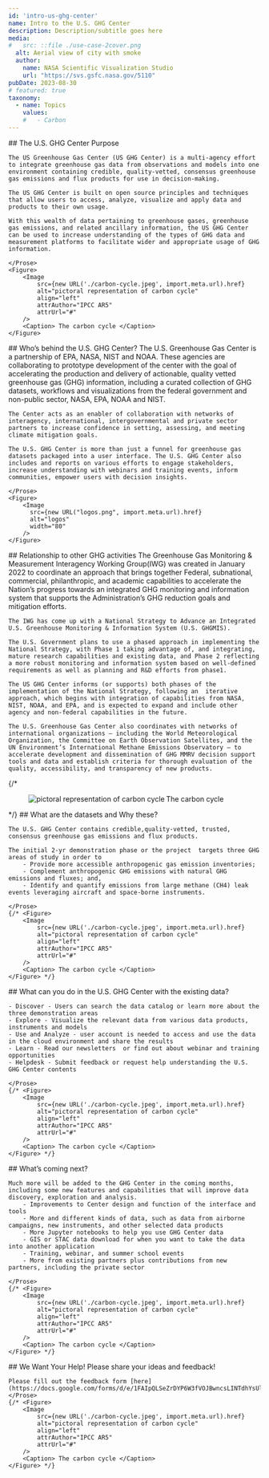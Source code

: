 ```yaml
---
id: 'intro-us-ghg-center'
name: Intro to the U.S. GHG Center
description: Description/subtitle goes here
media:
#   src: ::file ./use-case-2cover.png
  alt: Aerial view of city with smoke
  author:
    name: NASA Scientific Visualization Studio
    url: "https://svs.gsfc.nasa.gov/5110"
pubDate: 2023-08-30
# featured: true
taxonomy:
  - name: Topics
    values:
    #   - Carbon
---
```

<Block>
    <Prose>
    ## The U.S. GHG Center Purpose

    The US Greenhouse Gas Center (US GHG Center) is a multi-agency effort to integrate greenhouse gas data from observations and models into one environment containing credible, quality-vetted, consensus greenhouse gas emissions and flux products for use in decision-making.
    
    The US GHG Center is built on open source principles and techniques that allow users to access, analyze, visualize and apply data and products to their own usage.
    
    With this wealth of data pertaining to greenhouse gases, greenhouse gas emissions, and related ancillary information, the US GHG Center can be used to increase understanding of the types of GHG data and measurement platforms to facilitate wider and appropriate usage of GHG information.

    </Prose>
    <Figure>
        <Image 
            src={new URL('./carbon-cycle.jpeg', import.meta.url).href}
            alt="pictoral representation of carbon cycle" 
            align="left"
            attrAuthor="IPCC AR5"
            attrUrl="#"
        />
        <Caption> The carbon cycle </Caption>
    </Figure>
</Block>

<Block>
    <Prose>
    ## Who’s behind the U.S. GHG Center?
    The U.S. Greenhouse Gas Center is a partnership of EPA, NASA, NIST and NOAA. These agencies are collaborating to prototype development of the center with the goal of accelerating the production and delivery of actionable, quality vetted greenhouse gas (GHG) information, including a curated collection of GHG datasets, workflows and visualizations from the federal government and non-public sector, NASA, EPA, NOAA and NIST. 
    
    The Center acts as an enabler of collaboration with networks of interagency, international, intergovernmental and private sector partners to increase confidence in setting, assessing, and meeting climate mitigation goals.
    
    The U.S. GHG Center is more than just a funnel for greenhouse gas datasets packaged into a user interface. The U.S. GHG Center also includes and reports on various efforts to engage stakeholders, increase understanding with webinars and training events, inform communities, empower users with decision insights.

    </Prose>
    <Figure>
        <Image
          src={new URL("logos.png", import.meta.url).href}
          alt="logos"
          width="80"
        />
    </Figure>
</Block>

<Block>
    <Prose>
    ## Relationship to other GHG activities
    The Greenhouse Gas Monitoring & Measurement Interagency Working Group(IWG) was created in January 2022 to coordinate an approach that brings together Federal, subnational, commercial, philanthropic, and academic capabilities to accelerate the Nation’s progress towards an integrated GHG monitoring and information system that supports the Administration’s GHG reduction goals and mitigation efforts.
    
    The IWG has come up with a National Strategy to Advance an Integrated U.S. Greenhouse Monitoring & Information System (U.S. GHGMIS).
    
    The U.S. Government plans to use a phased approach in implementing the National Strategy, with Phase 1 taking advantage of, and integrating, mature research capabilities and existing data, and Phase 2 reflecting a more robust monitoring and information system based on well-defined requirements as well as planning and R&D efforts from phase1.  
    
    The US GHG Center informs (or supports) both phases of the implementation of the National Strategy, following an  iterative approach, which begins with integration of capabilities from NASA, NIST, NOAA, and EPA, and is expected to expand and include other agency and non-federal capabilities in the future.
    
    The U.S. Greenhouse Gas Center also coordinates with networks of international organizations — including the World Meteorological Organization, the Committee on Earth Observation Satellites, and the UN Environment’s International Methane Emissions Observatory — to accelerate development and dissemination of GHG MMRV decision support tools and data and establish criteria for thorough evaluation of the quality, accessibility, and transparency of new products.
</Prose>
    {/* <Figure>
        <Image 
            src={new URL('./carbon-cycle.jpeg', import.meta.url).href}
            alt="pictoral representation of carbon cycle" 
            align="left"
            attrAuthor="IPCC AR5"
            attrUrl="#"
        />
        <Caption> The carbon cycle </Caption>
    </Figure> */}
</Block>

<Block>
    <Prose>
    ## What are the datasets and Why these?

    The U.S. GHG Center contains credible,quality-vetted, trusted, consensus greenhouse gas emissions and flux products.
    
    The initial 2-yr demonstration phase or the project  targets three GHG areas of study in order to  
        - Provide more accessible anthropogenic gas emission inventories; 
        - Complement anthropogenic GHG emissions with natural GHG emissions and fluxes; and,  
        - Identify and quantify emissions from large methane (CH4) leak events leveraging aircraft and space-borne instruments. 

    </Prose>
    {/* <Figure>
        <Image 
            src={new URL('./carbon-cycle.jpeg', import.meta.url).href}
            alt="pictoral representation of carbon cycle" 
            align="left"
            attrAuthor="IPCC AR5"
            attrUrl="#"
        />
        <Caption> The carbon cycle </Caption>
    </Figure> */}
</Block>

<Block>
    <Prose>
    ## What can you do in the U.S. GHG Center with the existing data?

    - Discover - Users can search the data catalog or learn more about the three demonstration areas
    - Explore - Visualize the relevant data from various data products, instruments and models
    - Use and Analyze - user account is needed to access and use the data in the cloud environment and share the results
    - Learn - Read our newsletters  or find out about webinar and training opportunities
    - Helpdesk - Submit feedback or request help understanding the U.S. GHG Center contents

    </Prose>
    {/* <Figure>
        <Image 
            src={new URL('./carbon-cycle.jpeg', import.meta.url).href}
            alt="pictoral representation of carbon cycle" 
            align="left"
            attrAuthor="IPCC AR5"
            attrUrl="#"
        />
        <Caption> The carbon cycle </Caption>
    </Figure> */}
</Block>

<Block>
    <Prose>
    ## What’s coming next?

    Much more will be added to the GHG Center in the coming months, including some new features and capabilities that will improve data discovery, exploration and analysis.  
        - Improvements to Center design and function of the interface and tools
        - More and different kinds of data, such as data from airborne campaigns, new instruments, and other selected data products
        - More Jupyter notebooks to help you use GHG Center data
        - GIS or STAC data download for when you want to take the data into another application
        - Training, webinar, and summer school events
        - More from existing partners plus contributions from new partners, including the private sector

    </Prose>
    {/* <Figure>
        <Image 
            src={new URL('./carbon-cycle.jpeg', import.meta.url).href}
            alt="pictoral representation of carbon cycle" 
            align="left"
            attrAuthor="IPCC AR5"
            attrUrl="#"
        />
        <Caption> The carbon cycle </Caption>
    </Figure> */}
</Block>

<Block>
    <Prose>
    ## We Want Your Help!  Please share your ideas and feedback!

    Please fill out the feedback form [here](https://docs.google.com/forms/d/e/1FAIpQLSeZrDYP6W3fVOJBwncsLINTdhYsUl9XyoTjNvl7PLBQLV5A0Q/viewform)
    </Prose>
    {/* <Figure>
        <Image 
            src={new URL('./carbon-cycle.jpeg', import.meta.url).href}
            alt="pictoral representation of carbon cycle" 
            align="left"
            attrAuthor="IPCC AR5"
            attrUrl="#"
        />
        <Caption> The carbon cycle </Caption>
    </Figure> */}
</Block>